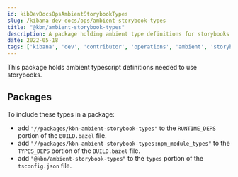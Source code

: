 ```yaml
---
id: kibDevDocsOpsAmbientStorybookTypes
slug: /kibana-dev-docs/ops/ambient-storybook-types
title: "@kbn/ambient-storybook-types"
description: A package holding ambient type definitions for storybooks
date: 2022-05-18
tags: ['kibana', 'dev', 'contributor', 'operations', 'ambient', 'storybook', 'types']
---
```


This package holds ambient typescript definitions needed to use storybooks.

## Packages

To include these types in a package:

- add `"//packages/kbn-ambient-storybook-types"` to the `RUNTIME_DEPS` portion of the `BUILD.bazel` file.
- add `"//packages/kbn-ambient-storybook-types:npm_module_types"` to the `TYPES_DEPS` portion of the `BUILD.bazel` file.
- add `"@kbn/ambient-storybook-types"` to the `types` portion of the `tsconfig.json` file.
